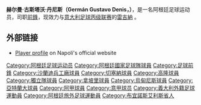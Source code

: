 {{noteTA
| G1 = Football
| G2 = 南美球會
| G3 = 意甲
| G4 = PP
}}

{{Infobox football biography
| name  = 赫尔曼·丹尼斯<br />Germán Denis
| image = Germán Denis - SSC Neapel (1).jpg
| image_size  = 200px
| fullname    = Germán Gustavo Denis
| height      = 1.84 m
| birth_date  = {{Birth date and age|df=yes|1981|9|10}}     
| birth_place = 阿根廷[[雷梅迪奧斯德埃斯卡拉達|雷梅迪奧斯德埃斯卡拉達]]
| currentclub = [[雷吉納足球俱樂部|雷吉納]]
| clubnumber  = 19
 | position = [[前锋_(足球)|中锋]] 
| years1  = 1997–1999 | caps1  = 33  | goals1  = 25 | clubs1  = {{le|Talleres RE|Club Atlético Talleres de Remedios de Escalada}}
| years2  = 2000      | caps2  = 4   | goals2  = 2  | clubs2  = [[基尔梅斯竞技俱乐部|基尔梅斯]]
| years3  = 2000–2001 | caps3  = 28  | goals3  = 18 | clubs3  = [[洛斯安第斯競技會|洛斯安第斯]]
| years4  = 2002–2003 | caps4  = 29  | goals4  = 3  | clubs4  = [[切塞纳足球俱乐部|切塞纳]]
| years5  = 2003–2005 | caps5  = 54  | goals5  = 13 | clubs5  = [[萨兰迪阿森纳|萨兰迪阿森纳]]
| years6  = 2005–2006 | caps6  = 36  | goals6  = 11 | clubs6  = [[科隆竞技俱乐部|科隆]]
| years7  = 2006–2008 | caps7  = 70  | goals7  = 37 | clubs7  = [[独立竞技俱乐部|独立]]
| years8  = 2008–2010 | caps8  = 63  | goals8  = 13 | clubs8  = [[那不勒斯足球俱乐部|那不勒斯]]
| years9  = 2010–2012 | caps9  = 25  | goals9  = 4  | clubs9  = [[乌迪内斯足球俱乐部|烏甸尼斯]]
| years10 = 2011–2012 | caps10 = 33  | goals10 = 16 | clubs10 = → [[亞特蘭大足球俱樂部|亞特蘭大]] (借用)
| years11 = 2012–2016 | caps11 = 120 | goals11 = 40 | clubs11 = [[亞特蘭大足球俱樂部|亞特蘭大]]
| years12 = 2016–2017 | caps12 = 26  | goals12 = 5  | clubs12 = [[独立竞技俱乐部|独立]]
| years13 = 2017–2018 | caps13 = 24  | goals13 = 5  | clubs13 = [[拉努斯竞技俱乐部|拉努斯]]
| years14 = 2018–2019 | caps14 = 32  | goals14 = 16 | clubs14 = [[秘魯體育大學|秘魯體育大學]]
| years15 = 2019–     | caps15 = 12   | goals15 = 6  | clubs15 = [[雷吉納足球俱樂部|雷吉納]]
| nationalyears1 = 2007
| nationalteam1  = [[阿根廷國家足球隊|阿根廷]]
| nationalcaps1  = 5
| nationalgoals1 = 0
 | pcupdate = 2013年11月3日
 | ntupdate = 2008年11月19日
}}

'''赫尔曼·古斯塔沃·丹尼斯（Germán Gustavo Denis，{{bd|1981年|9月10日||}}）'''，是一名阿根廷足球运动员，司职[[前锋_(足球)|前鋒]]，现效力与[[意大利足球丙级联赛|意大利足球丙级联赛]]的[[雷吉納足球俱樂部|雷吉納]] 。

== 外部链接 ==
* [http://www.sscnapoli.it/client/render_e.aspx?root=1032&content=0 Player profile] {{Wayback|url=http://www.sscnapoli.it/client/render_e.aspx?root=1032&content=0 |date=20110726215816 }} on Napoli's official website

{{DEFAULTSORT:Denis, German}}
[[Category:阿根廷足球运动员|Category:阿根廷足球运动员]]
[[Category:阿根廷國家足球隊球員|Category:阿根廷國家足球隊球員]]
[[Category:足球前鋒|Category:足球前鋒]]
[[Category:沙蘭迪兵工廠球員|Category:沙蘭迪兵工廠球員]]
[[Category:切塞納球員|Category:切塞納球員]]
[[Category:高隆球員|Category:高隆球員]]
[[Category:獨立隊球員|Category:獨立隊球員]]
[[Category:拿坡里球員|Category:拿坡里球員]]
[[Category:烏甸尼斯球員|Category:烏甸尼斯球員]]
[[Category:亞特蘭大球員|Category:亞特蘭大球員]]
[[Category:阿甲球員|Category:阿甲球員]]
[[Category:意甲球员|Category:意甲球员]]
[[Category:義大利外籍足球運動員|Category:義大利外籍足球運動員]]
[[Category:阿根廷旅外足球運動員|Category:阿根廷旅外足球運動員]]
[[Category:布宜諾斯艾利斯省人|Category:布宜諾斯艾利斯省人]]